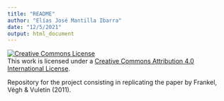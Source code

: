 ```yaml
---
title: "README"
author: "Elías José Mantilla Ibarra"
date: "12/5/2021"
output: html_document
---
```

<a rel="license" href="http://creativecommons.org/licenses/by/4.0/"><img alt="Creative Commons License" style="border-width:0" src="https://i.creativecommons.org/l/by/4.0/88x31.png" /></a><br />This work is licensed under a <a rel="license" href="http://creativecommons.org/licenses/by/4.0/">Creative Commons Attribution 4.0 International License</a>.

Repository for the project consisting in replicating the paper by Frankel, Végh & Vuletin (2011).